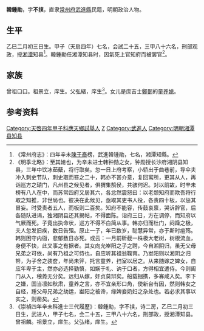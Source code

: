 '''韓鍾勛'''，字'''不挟'''，直隶[[常州府|常州府]][[武進縣|武進縣]]民籍，明朝政治人物。

== 生平 ==
乙巳二月初三日生。甲子（天启四年）七名，会試二十五，三甲八十六名，刑部观政，授[[湘潭县|湘潭]]知县<ref>《常州府志》：四年辛未[[陳于泰|陳于泰]]榜，武進韓锺勛，七名，湘潭知縣。</ref>。韓鍾勛任湘潭知县时，因氣死上官知府而被罢官<ref>《明季北略》：至其媳也，为辛未进士韩钟勋之女，钟勋授长沙府湘阴县知县，三年中饮冰茹蘗，将行取矣。忽一日上府考察，小轿出于曲巷前，导伞夫冲入刺史节队，刺史取而笞之二十，韩亦不甚介意，复回寓所，更其从人，再诣巡方之辕门，凡州县之候见者，俱猬集鹄侯，共骇何迟。对以前故，时辛未榜有八人在中，而苏常四府又居其六，各忿然震怒曰：以老颓知府而欺吾将行取之知推，非世局也。彼决在此候见，亟取其吏书人役，各责四十板，以惩其冒妄。时受责者五人，而板则二百矣。知府不能容，传鼓哀禀，哭诉辞官，后各随队进谒，独湘阴县还其揭帖，不得面陈。诣府三日，方在调停，而知府以气厥而死。子竟出执命状，巡方不得不白简从事。韩亦归而杜门，闷躁之极，夫人忽发旧疾，数日告殂。原止一子，年已数岁，聪慧异常，亦于斯时痘殇。韩则困守内衙，悲郁数日亦死。或云：一月前斫截一株极大老树，树根流血，身便不快，此又事之有据者。其女向允峚阳之子之聘，今自湘阴归，虽无父母兄弟之可依，尚有乃祖之可恃也，自应听其祖翁鞠育。乃峚阳则以湘阴之归帑，为子舍之装奁，年尚未笄，托言童养，扫室以居之。从来随嫁之婢女，自应年卑于主，然亦必选择勤慎，如娴于礼、讷于口者，方得相宜遣侍。今则阖门从入，稂莠无分矣。远归从嫁，奸贞莫辩矣。船载捆携，多寡咸入矣。李下之嫌，固当凛如秋肃，童养之言，亦不宜亲形口角，使新台有因，然则韩女之自经，踵父母兄弟之劫运，峚阳之被谗，缘婢妾奶妇之杂处也。若必求其事以实之，则凿矣。</ref>。

== 家族 ==
曾祖口口。祖景立，庠生。父弘緒，庠生<ref>《崇禎四年辛未科進士三代履歴》：韓鍾勛，字不挟，诗二房，乙巳二月初三日生，武进人，甲子七名，会二十五，三甲八十六名，刑部政，授湘潭知县。曾祖麟。祖景立，庠生。父弘绪，庠生。 </ref>。女儿是庶吉士[[鄭鄤|鄭鄤]]的[[童养媳|童养媳]]。

== 参考资料 ==
{{reflist}}

{{崇禎四年辛未科殿試金榜}}

{{Authority control}}

{{DEFAULTSORT:Han韓}}
[[Category:天啓四年甲子科應天鄉試舉人|Category:天啓四年甲子科應天鄉試舉人]]
[[Category:韓姓|Z]]
[[Category:武進人|Category:武進人]]
[[Category:明朝湘潭县知县|Category:明朝湘潭县知县]]


{{明朝人物小作品}}